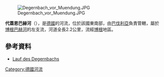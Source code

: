 {{Coord|48.90968|N|12.73976|E|display=title}}
[[Image:Degernbach_vor_Muendung.JPG|right]]

'''代蓋恩巴赫河'''（{{lang-de|Degernbach}}），是[[德國|德國]]的河流，位於該國東南部，由[[巴伐利亞|巴伐利亞]]負責管轄，屬於[[博根巴赫河|博根巴赫河]]的左支流，河道全長2.2公里，流經[[博根|博根]]地區。

==參考資料==
* [http://geoportal.bayern.de/bayernatlas/?bgLayer=tk&X=5419765.98&Y=4554866.85&zoom=9&lang=de&topic=ba Lauf des Degernbachs]{{Wayback|url=http://geoportal.bayern.de/bayernatlas/?bgLayer=tk&X=5419765.98&Y=4554866.85&zoom=9&lang=de&topic=ba |date=20160304073947 }}

{{Germany-geo-stub}}
[[Category:德國河流|Category:德國河流]]